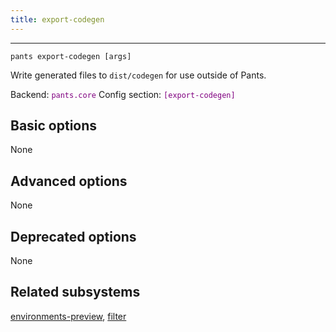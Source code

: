 ```yaml
---
title: export-codegen
---
```


---

```
pants export-codegen [args]
```

Write generated files to `dist/codegen` for use outside of Pants.

Backend: <span style="color: purple"><code>pants.core</code></span>
Config section: <span style="color: purple"><code>[export-codegen]</code></span>

## Basic options

None

## Advanced options

None

## Deprecated options

None

## Related subsystems

[environments-preview](reference-environments-preview), [filter](reference-filter)
